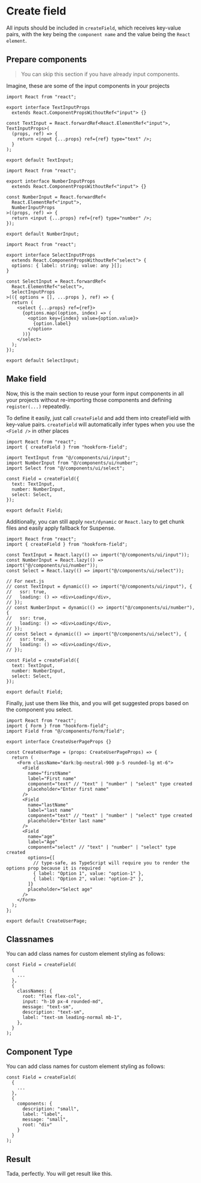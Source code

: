# Create field

All inputs should be included in `createField`, which receives key-value pairs,
with the key being the `component name` and the value being the `React element`.

## Prepare components

> You can skip this section if you have already input components.

Imagine, these are some of the input components in your projects

```tsx filename="components/ui/input.tsx"
import React from "react";

export interface TextInputProps
  extends React.ComponentPropsWithoutRef<"input"> {}

const TextInput = React.forwardRef<React.ElementRef<"input">, TextInputProps>(
  (props, ref) => {
    return <input {...props} ref={ref} type="text" />;
  }
);

export default TextInput;
```

```tsx filename="components/ui/number.tsx"
import React from "react";

export interface NumberInputProps
  extends React.ComponentPropsWithoutRef<"input"> {}

const NumberInput = React.forwardRef<
  React.ElementRef<"input">,
  NumberInputProps
>((props, ref) => {
  return <input {...props} ref={ref} type="number" />;
});

export default NumberInput;
```

```tsx filename="components/ui/select.tsx"
import React from "react";

export interface SelectInputProps
  extends React.ComponentPropsWithoutRef<"select"> {
  options: { label: string; value: any }[];
}

const SelectInput = React.forwardRef<
  React.ElementRef<"select">,
  SelectInputProps
>(({ options = [], ...props }, ref) => {
  return (
    <select {...props} ref={ref}>
      {options.map((option, index) => (
        <option key={index} value={option.value}>
          {option.label}
        </option>
      ))}
    </select>
  );
});

export default SelectInput;
```

## Make field

Now, this is the main section to reuse your form input components in all your projects without
re-importing those components and defining `register(...)` repeatedly.

To define it easily, just call `createField` and add them into createField with key-value pairs.
`createField` will automatically infer types when you use the `<Field />` in other places

```tsx filename="components/form/field.tsx" copy
import React from "react";
import { createField } from "hookform-field";

import TextInput from "@/components/ui/input";
import NumberInput from "@/components/ui/number";
import Select from "@/components/ui/select";

const Field = createField({
  text: TextInput,
  number: NumberInput,
  select: Select,
});

export default Field;
```

Additionally, you can still apply `next/dynamic` or `React.lazy` to get chunk files and easily apply fallback for Suspense.

```tsx filename="components/form/field.tsx" {4,5,6} copy
import React from "react";
import { createField } from "hookform-field";

const TextInput = React.lazy(() => import("@/components/ui/input"));
const NumberInput = React.lazy(() => import("@/components/ui/number"));
const Select = React.lazy(() => import("@/components/ui/select"));

// For next.js
// const TextInput = dynamic(() => import("@/components/ui/input"), {
//   ssr: true,
//   loading: () => <div>Loading</div>,
// });
// const NumberInput = dynamic(() => import("@/components/ui/number"), {
//   ssr: true,
//   loading: () => <div>Loading</div>,
// });
// const Select = dynamic(() => import("@/components/ui/select"), {
//   ssr: true,
//   loading: () => <div>Loading</div>,
// });

const Field = createField({
  text: TextInput,
  number: NumberInput,
  select: Select,
});

export default Field;
```

Finally, just use them like this, and you will get suggested props based on the component you select.

```tsx filename="pages/create-user.tsx" {11-14,17-20,23-31} copy
import React from "react";
import { Form } from "hookform-field";
import Field from "@/components/form/field";

export interface CreateUserPageProps {}

const CreateUserPage = (props: CreateUserPageProps) => {
  return (
    <Form className="dark:bg-neutral-900 p-5 rounded-lg mt-6">
      <Field
        name="firstName"
        label="First name"
        component="text" // "text" | "number" | "select" type created
        placeholder="Enter first name"
      />
      <Field
        name="lastName"
        label="last name"
        component="text" // "text" | "number" | "select" type created
        placeholder="Enter last name"
      />
      <Field
        name="age"
        label="Age"
        component="select" // "text" | "number" | "select" type created
        options={[
          // type-safe, as TypeScript will require you to render the options prop because it is required
          { label: "Option 1", value: "option-1" },
          { label: "Option 2", value: "option-2" },
        ]}
        placeholder="Select age"
      />
    </Form>
  );
};

export default CreateUserPage;
```

## Classnames

You can add class names for custom element styling as follows:

```tsx {6-12} copy
const Field = createField(
  {
    ...
  },
  {
    classNames: {
      root: "flex flex-col",
      input: "h-10 px-4 rounded-md",
      message: "text-sm",
      description: "text-sm",
      label: "text-sm leading-normal mb-1",
    },
  }
);
```

## Component Type

You can add class names for custom element styling as follows:

```tsx {6-11} copy
const Field = createField(
  {
    ...
  },
  {
    components: {
      description: "small",
      label: "label",
      message: "small",
      root: "div"
    }
  }
);
```

## Result

Tada, perfectly. You will get result like this.


<CreateUserPage />
